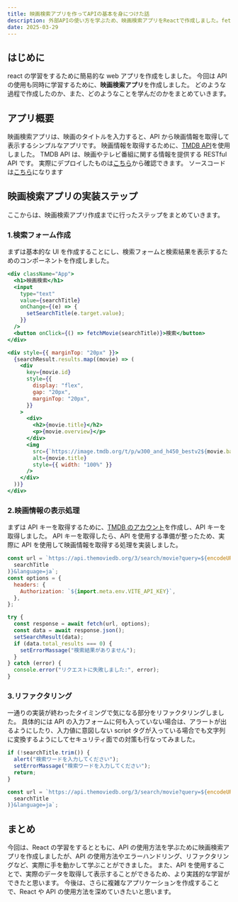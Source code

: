 ```yaml
---
title: 映画検索アプリを作ってAPIの基本を身につけた話
description: 外部APIの使い方を学ぶため、映画検索アプリをReactで作成しました。fetchの基本やAPIレスポンスの扱い方、ハマったポイントなどを初心者目線でまとめています。
date: 2025-03-29
---
```


## はじめに

react の学習をするために簡易的な web アプリを作成をしました。
今回は API の使用も同時に学習するために、**映画検索アプリ**を作成しました。
どのような過程で作成したのか、また、どのようなことを学んだのかをまとめていきます。

## アプリ概要

映画検索アプリは、映画のタイトルを入力すると、API から映画情報を取得して表示するシンプルなアプリです。
映画情報を取得するために、[TMDB API](https://developer.themoviedb.org/reference/intro/getting-started)を使用しました。
TMDB API は、映画やテレビ番組に関する情報を提供する RESTful API です。
実際にデプロイしたものは[こちら](https://movie-finder-ten.vercel.app/)から確認できます。
ソースコードは[こちら](https://github.com/shunshiratori/movie-finder)になります

## 映画検索アプリの実装ステップ

ここからは、映画検索アプリ作成までに行ったステップをまとめていきます。

### 1.検索フォーム作成

まずは基本的な UI を作成することにし、検索フォームと検索結果を表示するためのコンポーネントを作成しました。

```jsx title="検索フォーム"
<div className="App">
  <h1>映画検索</h1>
  <input
    type="text"
    value={searchTitle}
    onChange={(e) => {
      setSearchTitle(e.target.value);
    }}
  />
  <button onClick={() => fetchMovie(searchTitle)}>検索</button>
</div>
```

```jsx title="検索結果の表示"
<div style={{ marginTop: "20px" }}>
  {searchResult.results.map((movie) => (
    <div
      key={movie.id}
      style={{
        display: "flex",
        gap: "20px",
        marginTop: "20px",
      }}
    >
      <div>
        <h2>{movie.title}</h2>
        <p>{movie.overview}</p>
      </div>
      <img
        src={`https://image.tmdb.org/t/p/w300_and_h450_bestv2${movie.backdrop_path}`}
        alt={movie.title}
        style={{ width: "100%" }}
      />
    </div>
  ))}
</div>
```

### 2.映画情報の表示処理

まずは API キーを取得するために、[TMDB のアカウント](https://www.themoviedb.org/signup)を作成し、API キーを取得しました。
API キーを取得したら、API を使用する準備が整ったため、実際に API を使用して映画情報を取得する処理を実装しました。

```jsx title="APIの取得"
const url = `https://api.themoviedb.org/3/search/movie?query=${encodeURIComponent(
  searchTitle
)}&language=ja`;
const options = {
  headers: {
    Authorization: `${import.meta.env.VITE_API_KEY}`,
  },
};

try {
  const response = await fetch(url, options);
  const data = await response.json();
  setSearchResult(data);
  if (data.total_results === 0) {
    setErrorMassage("検索結果がありません");
  }
} catch (error) {
  console.error("リクエストに失敗しました:", error);
}
```

### 3.リファクタリング

一通りの実装が終わったタイミングで気になる部分をリファクタリングしました。
具体的には API の入力フォームに何も入っていない場合は、アラートが出るようにしたり、入力値に意図しない script タグが入っている場合でも文字列に変換するようにしてセキュリティ面での対策も行なってみました。

```jsx title="入力値のチェック"
if (!searchTitle.trim()) {
  alert("検索ワードを入力してください");
  setErrorMassage("検索ワードを入力してください");
  return;
}
```

```jsx title="入力値のセキュリティ対策"
const url = `https://api.themoviedb.org/3/search/movie?query=${encodeURIComponent(
  searchTitle
)}&language=ja`;
```

## まとめ

今回は、React の学習をするとともに、API の使用方法を学ぶために映画検索アプリを作成しましたが、API の使用方法やエラーハンドリング、リファクタリングなど、実際に手を動かして学ぶことができました。
また、API を使用することで、実際のデータを取得して表示することができるため、より実践的な学習ができたと思います。
今後は、さらに複雑なアプリケーションを作成することで、React や API の使用方法を深めていきたいと思います。
